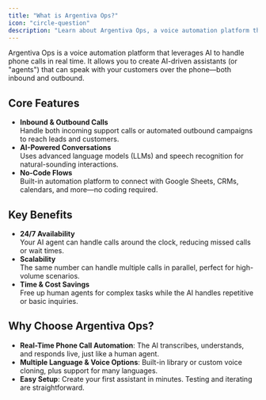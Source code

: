 ```yaml
---
title: "What is Argentiva Ops?"
icon: "circle-question"
description: "Learn about Argentiva Ops, a voice automation platform that uses AI to handle real-time phone conversations"
---
```


Argentiva Ops is a voice automation platform that leverages AI to handle phone calls in real time. It allows you to create AI-driven assistants (or "agents") that can speak with your customers over the phone—both inbound and outbound.

## Core Features

- **Inbound & Outbound Calls**\
  Handle both incoming support calls or automated outbound campaigns to reach leads and customers.
- **AI-Powered Conversations**\
  Uses advanced language models (LLMs) and speech recognition for natural-sounding interactions.
- **No-Code Flows**\
  Built-in automation platform to connect with Google Sheets, CRMs, calendars, and more—no coding required.

## Key Benefits

- **24/7 Availability**\
  Your AI agent can handle calls around the clock, reducing missed calls or wait times.
- **Scalability**\
  The same number can handle multiple calls in parallel, perfect for high-volume scenarios.
- **Time & Cost Savings**\
  Free up human agents for complex tasks while the AI handles repetitive or basic inquiries.

## Why Choose Argentiva Ops?

- **Real-Time Phone Call Automation**: The AI transcribes, understands, and responds live, just like a human agent.
- **Multiple Language & Voice Options**: Built-in library or custom voice cloning, plus support for many languages.
- **Easy Setup**: Create your first assistant in minutes. Testing and iterating are straightforward.